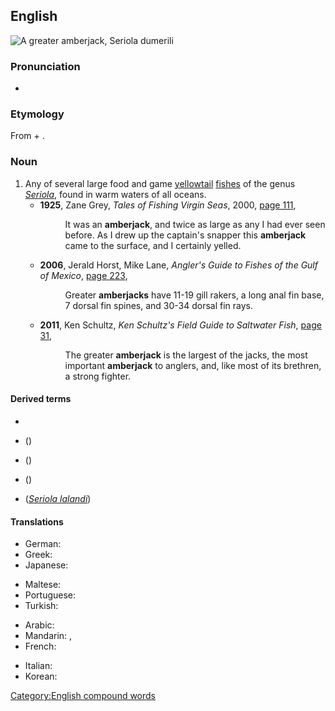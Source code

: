 ==English==
[[File:Seriola dumerili.jpg|right|thumb|A greater amberjack, ''Seriola dumerili'']]
{{wikipedia}}

===Pronunciation===
* {{a|US}} {{IPA|/ˈæm.bɚ.dʒæk/|lang=en}}

===Etymology===
From {{m|en|amber||yellow color}} + {{m|en|jack||fish of family Carangidae}}.

===Noun===
{{en-noun|~}}

# Any of several large food and game [[yellowtail]] [[fish]]es of the genus ''[[Seriola]]'', found in warm waters of all oceans.
#* '''1925''', Zane Grey, ''Tales of Fishing Virgin Seas'', 2000, [http://books.google.com.au/books?id=SrKkHnX_PN0C&pg=PA111&dq=%22amberjack%22%7C%22amberjacks%22&hl=en&sa=X&ei=_y9yUu3NAY2jkgW3sIHYDg&redir_esc=y#v=onepage&q=%22amberjack%22%7C%22amberjacks%22&f=false page 111],
#*: It was an '''amberjack''', and twice as large as any I had ever seen before. As I drew up the captain's snapper this '''amberjack''' came to the surface, and I certainly yelled.
#* '''2006''', Jerald Horst, Mike Lane, ''Angler's Guide to Fishes of the Gulf of Mexico'', [http://books.google.com.au/books?id=VQoCND0HCFoC&pg=PA223&dq=%22amberjack%22%7C%22amberjacks%22&hl=en&sa=X&ei=_y9yUu3NAY2jkgW3sIHYDg&redir_esc=y#v=onepage&q=%22amberjack%22%7C%22amberjacks%22&f=false page 223],
#*: Greater '''amberjacks''' have 11-19 gill rakers, a long anal fin base, 7 dorsal fin spines, and 30-34 dorsal fin rays.
#* '''2011''', Ken Schultz, ''Ken Schultz's Field Guide to Saltwater Fish'', [http://books.google.com.au/books?id=09SA7lO-DJwC&pg=PA31&dq=%22amberjack%22%7C%22amberjacks%22&hl=en&sa=X&ei=_y9yUu3NAY2jkgW3sIHYDg&redir_esc=y#v=onepage&q=%22amberjack%22%7C%22amberjacks%22&f=false page 31],
#*: The greater '''amberjack''' is the largest of the jacks, the most important '''amberjack''' to anglers, and, like most of its brethren, a strong fighter.

====Derived terms====
* {{vern|flat amberjack}}
* {{vern|greater amberjack}} ({{taxlink|Seriola dumerili|species|noshow=1}})
* {{l|en|Japanese amberjack}} ({{taxlink|Seriola quinqueradiata|species|noshow=1}})
* {{vern|lesser amberjack}} ({{taxlink|Seriola fasciata|species|noshow=1}})
* {{l|en|yellowtail amberjack}} (''[[Seriola lalandi]]'')

====Translations====
{{trans-top|fish of genus ''Seriola''}}
* German: {{t|de|Gelbschwanzmakrele|f}}
* Greek: {{t+|el|μαγιάτικο|n|sc=Grek}}
* Japanese: {{t|ja|カンパチ|tr=kanpachi}}
{{trans-mid}}
* Maltese: {{t|mt|aċċola|f}}
* Portuguese: {{t+|pt|olhete|m}}
* Turkish: {{t+|tr|ada balığı}}
{{trans-bottom}}

{{checktrans-top}}
* Arabic: {{t-check|ar|الاغوطي}} <!-- translate.google.com / machine translation -->
* Mandarin: {{t-check|cmn|大頭魚|sc=Hani}}, {{t-check|cmn|大头鱼|sc=Hani}} <!-- translate.google.com / machine translation -->
* French: {{t-check|fr|[[Sériole]] [[couronnée]]}} <!-- translate.google.com / machine translation -->
{{trans-mid}}
* Italian: {{t-check|it|Seriola}} <!-- translate.google.com / machine translation -->
* Korean: {{t-check|ko|부리|sc=Kore}} <!-- translate.google.com / machine translation -->
{{trans-bottom}}

[[Category:English compound words]]